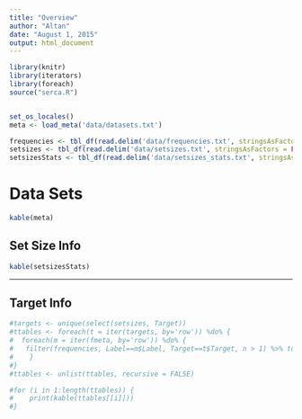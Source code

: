 ```yaml
---
title: "Overview"
author: "Altan"
date: "August 1, 2015"
output: html_document
---
```

```r
library(knitr)
library(iterators)
library(foreach)
source("serca.R")


set_os_locales()
meta <- load_meta('data/datasets.txt')

frequencies <- tbl_df(read.delim('data/frequencies.txt', stringsAsFactors = FALSE, fileEncoding="UTF-8"))
setsizes <- tbl_df(read.delim('data/setsizes.txt', stringsAsFactors = FALSE, fileEncoding="UTF-8"))
setsizesStats <- tbl_df(read.delim('data/setsizes_stats.txt', stringsAsFactors = FALSE, fileEncoding="UTF-8"))

```

# Data Sets
```r
kable(meta)
```

## Set Size Info
```r
kable(setsizesStats)

```

-------------

## Target Info
```r

#targets <- unique(select(setsizes, Target))
#ttables <- foreach(t = iter(targets, by='row')) %do% {
#  foreach(m = iter(fmeta, by='row')) %do% {
#   filter(frequencies, Label==m$Label, Target==t$Target, n > 1) %>% top_n(n, n = 3) %>% ungroup() %>% arrange(Label, Target, desc(n), #Assoc)
#    }
#}
#ttables <- unlist(ttables, recursive = FALSE)
```

```r
#for (i in 1:length(ttables)) {
#    print(kable(ttables[[i]]))
#}


```

